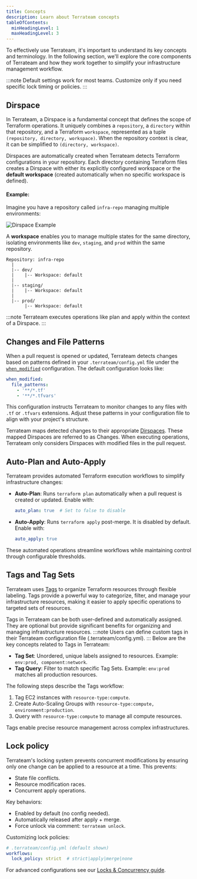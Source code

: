 ```yaml
---
title: Concepts
description: Learn about Terrateam concepts
tableOfContents:
  minHeadingLevel: 1
  maxHeadingLevel: 3
---
```


To effectively use Terrateam, it's important to understand its key concepts and terminology. In the following section, we'll explore the core components of Terrateam and how they work together to simplify your infrastructure management workflow.

:::note
 Default settings work for most teams. Customize only if you need specific lock timing or policies.
:::

## Dirspace

In Terrateam, a Dirspace is a fundamental concept that defines the scope of Terraform operations. It uniquely combines a `repository`, a `directory` within that repository, and a Terraform `workspace`, represented as a tuple `(repository, directory, workspace)`. When the repository context is clear, it can be simplified to `(directory, workspace)`.

Dirspaces are automatically created when Terrateam detects Terraform configurations in your repository. Each directory containing Terraform files creates a Dirspace with either its explicitly configured workspace or the **default workspace** (created automatically when no specific workspace is defined).

#### **Example:**

Imagine you have a repository called `infra-repo` managing multiple environments:

![Dirspace Example](../../../assets/repo-chart.png)

A **workspace** enables you to manage multiple states for the same directory, isolating environments like `dev`, `staging`, and `prod` within the same repository.

```
Repository: infra-repo
  |
  |-- dev/
  |    |-- Workspace: default
  |
  |-- staging/
  |    |-- Workspace: default
  |
  |-- prod/
       |-- Workspace: default
```
:::note
Terrateam executes operations like plan and apply within the context of a Dirspace.
:::
## Changes and File Patterns

When a pull request is opened or updated, Terrateam detects changes based on patterns defined in your `.terrateam/config.yml` file under the [`when_modified`](/configuration-reference/when-modified) configuration. The default configuration looks like:

```yaml
when_modified:
  file_patterns:
    - '**/*.tf'
    - '**/*.tfvars'
```

This configuration instructs Terrateam to monitor changes to any files with `.tf` or `.tfvars` extensions. Adjust these patterns in your configuration file to align with your project's structure.

Terrateam maps detected changes to their appropriate [Dirspaces](/getting-started/concepts#dirspace). These mapped Dirspaces are referred to as Changes. When executing operations, Terrateam only considers Dirspaces with modified files in the pull request.

## Auto-Plan and Auto-Apply

Terrateam provides automated Terraform execution workflows to simplify infrastructure changes:

- **Auto-Plan**: Runs `terraform plan` automatically when a pull request is created or updated. Enable with:
  ```yaml
  auto_plan: true  # Set to false to disable
  ```
- **Auto-Apply**: Runs `terraform apply` post-merge. It is disabled by default. Enable with:
  ```yaml
  auto_apply: true
  ```
These automated operations streamline workflows while maintaining control through configurable thresholds.

## Tags and Tag Sets

Terrateam uses [Tags](/advanced-workflows/tags) to organize Terraform resources through flexible labeling. Tags provide a powerful way to categorize, filter, and manage your infrastructure resources, making it easier to apply specific operations to targeted sets of resources.

Tags in Terrateam can be both user-defined and automatically assigned. They are optional but provide significant benefits for organizing and managing infrastructure resources.
:::note
Users can define custom tags in their Terrateam configuration file (.terrateam/config.yml).
:::
Below are the key concepts related to Tags in Terrateam:

* **Tag Set**: Unordered, unique labels assigned to resources.
  Example: `env:prod, component:network`.
* **Tag Query**: Filter to match specific Tag Sets.
  Example: `env:prod` matches all production resources.

The following steps describe the Tags workflow:
1. Tag EC2 instances with `resource-type:compute`.
2. Create Auto-Scaling Groups with `resource-type:compute, environment:production`.
3. Query with `resource-type:compute` to manage all compute resources.

Tags enable precise resource management across complex infrastructures.
## Lock policy

Terrateam's locking system prevents concurrent modifications by ensuring only one change can be applied to a resource at a time. This prevents:

- State file conflicts.
- Resource modification races. 
- Concurrent apply operations.

Key behaviors:
- Enabled by default (no config needed).
- Automatically released after apply + merge.
- Force unlock via comment: `terrateam unlock`.

Customizing lock policies:
```yaml
# .terrateam/config.yml (default shown)
workflows:
  lock_policy: strict  # strict|apply|merge|none
```

For advanced configurations see our [Locks & Concurrency guide](/advanced-workflows/locks-and-concurrency).


